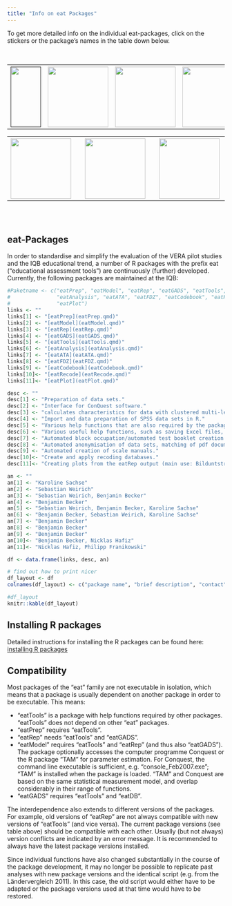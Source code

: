 ```yaml
---
title: "Info on eat Packages"
---
```


To get more detailed info on the individual eat-packages, click on the stickers or the package's names in the table down below.

<html>
<head>
<style>
table, th, td {
  margin-bottom: 0px;
}
</style>
</head>

<body>

<br>

<table style="width:100%">
  <tr>
    <th><a href=""><img src="../../images/empty_square.svg" style="width:70px;height:140px;"></th>
    <th><a href="/docs/eatPackages/eatCodebook.qmd"><img src="../../logos/eatCodebook.png" style="width:140px;height:140px;"></a></th>
    <th><a href="/docs/eatPackages/eatGADS.qmd"><img src="../../logos/eatGADS.png" style="width:140px;height:140px;"></a></th>
    <th><a href="/docs/eatPackages/eatPlot.qmd"><img src="../../logos/eatPlot.png" style="width:140px;height:140px;"></a></th>
    <th><a href="/docs/eatPackages/eatRep.qmd"><img src="../../logos/eatRep.png" style="width:140px;height:140px;"></a></th>
    <th><a href="/docs/eatPackages/eatTools.qmd"><img src="../../logos/eatTools.png" style="width:140px;height:140px;"></a></th>
    <th style="width:95px"></th>
  </tr>
</table><!--
--><table style="width:100%">
  <tr>
    <th><a href="/docs/eatPackages/eatFDZ.qmd"><img src="../../logos/eatFDZ.png" style="width:140px;height:140px;"></a></th>
    <th style="width:8%"></th>
    <th><a href="/docs/eatPackages/eatRecode.qmd"><img src="../../logos/eatRecode.png" style="width:140px;height:140px;"></a></th>
    <th style="width:8%"></th>
    <th><a href="/docs/eatPackages/eatAnalysis.qmd"><img src="../../logos/eatAnalysis.png" style="width:140px;height:140px;"></a></th>
    <th style="width:8%"></th>
    <th><a href="/docs/eatPackages/eatATA.qmd"><img src="../../logos/eatATA.png" style="width:140px;height:140px;"></a></th>
    <th style="width:8%"></th>
    <th><a href="/docs/eatPackages/eatModel.qmd"><img src="../../logos/eatModel.png" style="width:140px;height:140px;"></a></th>
    <th style="width:8%"></th>
    <th><a href="/docs/eatPackages/eatPrep.qmd"><img src="../../logos/eatPrep.png" style="width:140px;height:140px;"></a></th>
    <th style="width:8%"></th>
  </tr>
</table>

</body>
</html>

<br/><br/>


## eat-Packages

In order to standardise and simplify the evaluation of the VERA pilot studies and the IQB educational trend, a number of R packages with the prefix eat ("educational assessment tools") are continuously (further) developed. Currently, the following packages are maintained at the IQB:

```r
#Paketname <- c("eatPrep", "eatModel", "eatRep", "eatGADS", "eatTools", 
#               "eatAnalysis", "eatATA", "eatFDZ", "eatCodebook", "eatRecode", 
#               "eatPlot")
links <- ""
links[1] <- "[eatPrep](eatPrep.qmd)"
links[2] <- "[eatModel](eatModel.qmd)"
links[3] <- "[eatRep](eatRep.qmd)"
links[4] <- "[eatGADS](eatGADS.qmd)"
links[5] <- "[eatTools](eatTools.qmd)"
links[6] <- "[eatAnalysis](eatAnalysis.qmd)"
links[7] <- "[eatATA](eatATA.qmd)"
links[8] <- "[eatFDZ](eatFDZ.qmd)"
links[9] <- "[eatCodebook](eatCodebook.qmd)"
links[10]<- "[eatRecode](eatRecode.qmd)"
links[11]<- "[eatPlot](eatPlot.qmd)"

desc <- ""
desc[1] <- "Preparation of data sets."
desc[2] <- "Interface for ConQuest software."
desc[3] <- "calculates characteristics for data with clustered multi-level structures with imputed data."
desc[4] <- "Import and data preparation of SPSS data sets in R."
desc[5] <- "Various help functions that are also required by the packages 'eatPrep', 'eatModel', 'eatGADS' and 'eatRep', among others."
desc[6] <- "Various useful help functions, such as saving Excel files, saving analysis results from lm4 and simulating IRT responses."
desc[7] <- "Automated block occupation/automated test booklet creation."
desc[8] <- "Automated anonymisation of data sets, matching of pdf documents (e.g. scale manuals) and data sets."
desc[9] <- "Automated creation of scale manuals."
desc[10]<- "Create and apply recoding databases."
desc[11]<- "Creating plots from the eatRep output (main use: Bilduntstrend)."

an <- ""
an[1] <- "Karoline Sachse"
an[2] <- "Sebastian Weirich"
an[3] <- "Sebastian Weirich, Benjamin Becker"
an[4] <- "Benjamin Becker"
an[5] <- "Sebastian Weirich, Benjamin Becker, Karoline Sachse"
an[6] <- "Benjamin Becker, Sebastian Weirich, Karoline Sachse"
an[7] <- "Benjamin Becker"
an[8] <- "Benjamin Becker"
an[9] <- "Benjamin Becker"
an[10]<- "Benjamin Becker, Nicklas Hafiz"
an[11]<- "Nicklas Hafiz, Philipp Franikowski"

df <- data.frame(links, desc, an)

# find out how to print nicer
df_layout <- df
colnames(df_layout) <- c("package name", "brief description", "contact")

#df_layout
knitr::kable(df_layout)

```

## Installing R packages

Detailed instructions for installing the R packages can be found here: [installing R packages](http://iqbstaff.pbworks.com/w/page/138429033/R-Pakete%20Installieren)

## Compatibility

Most packages of the "eat" family are not executable in isolation, which means that a package is usually dependent on another package in order to be executable. This means:

-   "eatTools" is a package with help functions required by other packages. "eatTools" does not depend on other "eat" packages.
-   "eatPrep" requires "eatTools".
-   "eatRep" needs "eatTools" and "eatGADS".
-   "eatModel" requires "eatTools" and "eatRep" (and thus also "eatGADS"). The package optionally accesses the computer programme Conquest or the R package "TAM" for parameter estimation. For Conquest, the command line executable is sufficient, e.g. "console_Feb2007.exe"; "TAM" is installed when the package is loaded. "TAM" and Conquest are based on the same statistical measurement model, and overlap considerably in their range of functions.
-   "eatGADS" requires "eatTools" and "eatDB".

The interdependence also extends to different versions of the packages. For example, old versions of "eatRep" are not always compatible with new versions of "eatTools" (and vice versa). The current package versions (see table above) should be compatible with each other. Usually (but not always) version conflicts are indicated by an error message. It is recommended to always have the latest package versions installed.

Since individual functions have also changed substantially in the course of the package development, it may no longer be possible to replicate past analyses with new package versions and the identical script (e.g. from the Ländervergleich 2011). In this case, the old script would either have to be adapted or the package versions used at that time would have to be restored.
